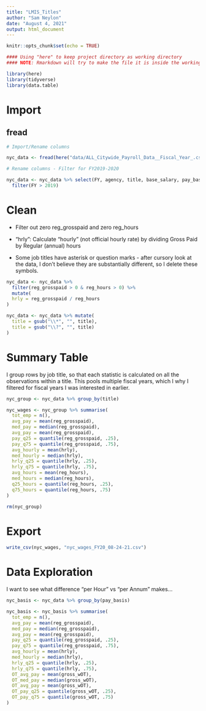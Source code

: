 ```yaml
---
title: "LMIS_Titles"
author: "Sam Neylon"
date: "August 4, 2021"
output: html_document
---
```


```r
knitr::opts_chunk$set(echo = TRUE)

#### Using "here" to keep project directory as working directory
#### NOTE: Rmarkdown will try to make the file it is inside the working directory, but "here" should fix it.

library(here)
library(tidyverse)
library(data.table)

```
  
# Import

## fread

```r

# Import/Rename columns

nyc_data <- fread(here("data/ALL_Citywide_Payroll_Data__Fiscal_Year_.csv"), col.names = c("FY", "payroll_num", "agency", "last", "first", "ME", "start_date", "borough", "title", "leave_status", "base_salary", "pay_basis", "reg_hours", "reg_grosspaid", "OT_hrs", "OT_paid", "total_otherPay"))

# Rename columns - Filter for FY2019-2020

nyc_data <- nyc_data %>% select(FY, agency, title, base_salary, pay_basis, reg_hours, reg_grosspaid, OT_hrs, OT_paid, total_otherPay) %>% 
  filter(FY > 2019)


```

# Clean

* Filter out zero reg_grosspaid and zero reg_hours
* "hrly": Calculate "hourly" (not official hourly rate) by dividing Gross Paid by Regular (annual) hours

* Some job titles have asterisk or question marks - after cursory look at the data, I don't believe they are substantially different, so I delete these symbols.

```r

nyc_data <- nyc_data %>%
  filter(reg_grosspaid > 0 & reg_hours > 0) %>% 
  mutate(
  hrly = reg_grosspaid / reg_hours
)

nyc_data <- nyc_data %>% mutate(
  title = gsub("\\*", "", title),
  title = gsub("\\?", "", title)
)

```

# Summary Table

I group rows by job title, so that each statistic is calculated on all the observations within a title. This pools multiple fiscal years, which I why I filtered for fiscal years I was interested in earlier.

```r

nyc_group <- nyc_data %>% group_by(title)

nyc_wages <- nyc_group %>% summarise(
  tot_emp = n(),
  avg_pay = mean(reg_grosspaid),
  med_pay = median(reg_grosspaid),
  avg_pay = mean(reg_grosspaid),
  pay_q25 = quantile(reg_grosspaid, .25),
  pay_q75 = quantile(reg_grosspaid, .75),
  avg_hourly = mean(hrly),
  med_hourly = median(hrly),
  hrly_q25 = quantile(hrly, .25),
  hrly_q75 = quantile(hrly, .75),
  avg_hours = mean(reg_hours),
  med_hours = median(reg_hours),
  q25_hours = quantile(reg_hours, .25),
  q75_hours = quantile(reg_hours, .75)
)

rm(nyc_group)

```
 
# Export

```r

write_csv(nyc_wages, "nyc_wages_FY20_08-24-21.csv")

```

# Data Exploration

I want to see what difference "per Hour" vs "per Annum" makes...

```r

nyc_basis <- nyc_data %>% group_by(pay_basis)

nyc_basis <- nyc_basis %>% summarise(
  tot_emp = n(),
  avg_pay = mean(reg_grosspaid),
  med_pay = median(reg_grosspaid),
  avg_pay = mean(reg_grosspaid),
  pay_q25 = quantile(reg_grosspaid, .25),
  pay_q75 = quantile(reg_grosspaid, .75),
  avg_hourly = mean(hrly),
  med_hourly = median(hrly),
  hrly_q25 = quantile(hrly, .25),
  hrly_q75 = quantile(hrly, .75),
  OT_avg_pay = mean(gross_wOT),
  OT_med_pay = median(gross_wOT),
  OT_avg_pay = mean(gross_wOT),
  OT_pay_q25 = quantile(gross_wOT, .25),
  OT_pay_q75 = quantile(gross_wOT, .75)
)


```



